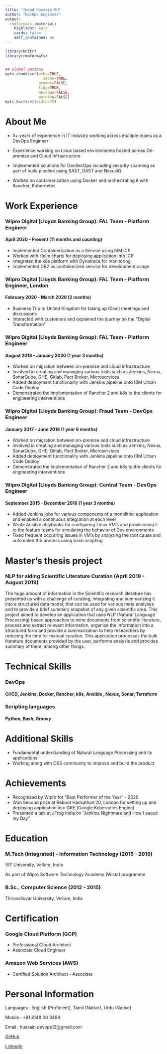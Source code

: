 ---
title: "Imdad Hussain BH"
author: "DevOps Engineer"
output:
  rmdformats::material:
    highlight: kate
    cards: false
    self_contained: no
---


```{r knitr_init, echo=FALSE, cache=FALSE, message=FALSE, warning=FALSE}
library(knitr)
library(rmdformats)


## Global options
opts_chunk$set(echo=TRUE,
	             cache=TRUE,
               prompt=FALSE,
               tidy=TRUE,
               message=FALSE,
               warning=FALSE)
opts_knit$set(width=75)
```


# About Me

* 5+ years of experience in IT industry working across multiple teams as a DevOps Engineer

* Experience working on Linux based environments hosted across On-premise and Cloud Infrastructure

* Implemented solutions for DevSecOps including security scanning as part of build pipeline using SAST, DAST and NexusIQ

* Worked on containerization using Docker and orchestrating it with Rancher, Kubernetes


# Work Experience

### Wipro Digital (Lloyds Banking Group): FAL Team - Platform Engineer
#### April 2020 - Present (11 months and counting)

* Implemented Containerization as a Service using IBM ICP
* Worked with Helm charts for deploying application into ICP
* Integrated the k8s platform with Dynatrace for monitoring
* Implemented DB2 as containerized service for development usage

### Wipro Digital (Lloyds Banking Group): FAL Team - Platform Engineer, London
#### February 2020 - March 2020 (2 months)

* Business Trip to United Kingdom for taking up Client meetings and discussions
* Interacted with customers and explained the journey on the “Digital Transformation"

### Wipro Digital (Lloyds Banking Group): FAL Team - Platform Engineer
#### August 2018 - January 2020 (1 year 3 months)

* Worked on migration between on-premise and cloud infrastructure
* Involved in creating and managing various tools such as Jenkins, Nexus, SonarQube, GHE, Gitlab, Pact Broker, Microservices
* Added deployment functionality with Jenkins pipeline onto IBM Urban Code Deploy
* Demonstrated the implementation of Rancher 2 and k8s to the clients for engineering interventions

### Wipro Digital (Lloyds Banking Group): Fraud Team - DevOps Engineer
#### January 2017 - June 2018 (1 year 6 months)

* Worked on migration between on-premise and cloud infrastructure
* Involved in creating and managing various tools such as Jenkins, Nexus, SonarQube, GHE, Gitlab, Pact Broker, Microservices
* Added deployment functionality with Jenkins pipeline onto IBM Urban Code Deploy
* Demonstrated the implementation of Rancher 2 and k8s to the clients for engineering interventions

### Wipro Digital (Lloyds Banking Group): Central Team - DevOps Engineer
#### September 2015 - December 2016 (1 year 3 months)

* Added Jenkins jobs for various components of a monolithic application and enabled a continuous integration at each level
* Wrote Ansible playbooks for configuring Linux VM’s and provisioning it to the feature teams for simulating the behavior of Dev environments
* Fixed frequent occurring issues in VM’s by analyzing the root cause and automated the process using bash scripting


# Master's thesis project

### NLP for aiding Scientific Literature Curation (April 2019 - August 2019)
The huge amount of information in the Scientific research literature has presented us with a challenge of curating, integrating and summarizing it into a structured data model, that can be used for various meta analyses and to provide a brief summary snapshot of any given scientific area. This project aimed to develop an application that uses NLP (Natural Language Processing) based approaches to mine documents from scientific literature, process and extract relevant information, organize the information into a structured form and provide a summarization to help researchers by reducing the time for manual curation. This application processes the bulk literature documents provided by the user, performs analysis and provides summary of them, among other things.


# Technical Skills

### DevOps
#### CI/CD, Jenkins, Docker, Rancher, k8s, Ansible , Nexus, Sonar, Terraform

### Scripting languages
#### Python, Bash, Groovy

# Additional Skills

* Fundamental understanding of Natural Language Processing and its applications
* Working along with OSS community to improve and build the product

# Achievements

* Recognized by Wipro for “Best Performer of the Year” - 2020
* Won Second prize at Reboot Hackathon’20, London for setting up and deploying application into GKE (Google Kubernetes Engine)
* Presented a talk at JFrog India on “Jenkins Nightmare and How I saved my Day”

# Education

### M.Tech (Integrated) - Information Technology (2015 - 2019)
VIT University, Vellore, India 

As part of Wipro Software Technology Academy (Wista) programme

### B.Sc., Computer Science (2012 - 2015)
Thiruvalluvar University, Vellore, India

# Certification

### Google Cloud Platform (GCP)
  * Professional Cloud Architect
  * Associate Cloud Engineer

### Amazon Web Services (AWS)
  * Certified Solution Architect - Associate


# Personal Information

Languages	    : English (Proficient), Tamil (Native), Urdu (Native)
		            
Mobile	      : +91 8148 00 3494

Email	      	: hussain.devops12@gmail.com

[GitHub](github.com/hussain-devops)
  
[LinkedIn](www.linkedin.com/in/imdad-hussain-devops/)